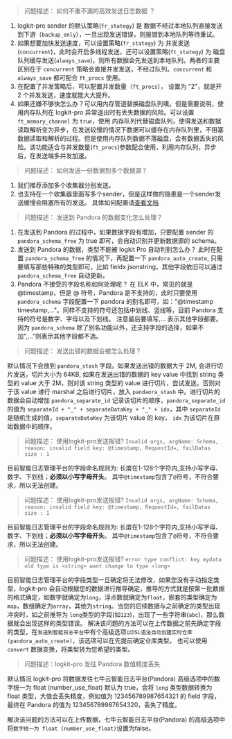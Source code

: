 > 问题描述： 如何不重不漏的高效发送日志数据 ？

1. logkit-pro sender 的默认策略(`fr_stategy`) 是 数据不经过本地队列直接发送到下游（`backup_only`），一旦出现发送错误，则报错到本地队列等待重试。
2. 如果想要加快发送速度，可以设置策略(`fr_stategy`) 为 并发发送(`concurrent`)，此时会开启多线程发送，还可以设置策略(`ft_stategy`) 为 磁盘队列缓存发送(`always_save`)，则所有数据会先发送到本地队列。两者的主要区别在于 `concurrent` 策略会直接并发发送，不经过队列。`concurrent` 和 `always_save` 都可配合 `ft_procs` 使用。
3. 在配置了并发策略后，可以配置并发数量（`ft_procs`）， 设置为 "2"，就是开 2 个并发发送，速度就能大大提升。
4. 如果还嫌不够快怎么办？可以用内存管道替换磁盘队列噢。但是需要说明，使用内存队列在 logkit-pro 异常退出时有丢失数据的风险。可以设置 `ft_memory_channel` 为 `true`，使用 内存队列代替磁盘队列，使得发送和数据读取解析变为异步，在发送较慢的情况下数据可以缓存在内存队列里，不阻塞数据读取和解析的过程。但是使用内存队列数据不落磁盘，会有数据丢失的风险。该功能适合与并发数量(`ft_procs`)参数配合使用，利用内存队列，异步后，在发送端多并发加速。

> 问题描述： 如何发送一份数据到多个数据源？
 
1. 我们推荐添加多个收集器分别发送。
2. 也支持在一个收集器里面写多个sender，但是这样做的隐患是一个sender发送缓慢会阻塞所有的发送。
具体如何配置请[查看文档](/insight/manual/4782/senders)


> 问题描述： 发送到 Pandora 的数据变化怎么处理？

1. 在发送到 Pandora 的过程中，如果数据字段有增加，只要配置 sender 的 `pandora_schema_free` 为 true 即可，会自动识别并更新数据源的 schema。
2. 发送到 Pandora 的数据，类型不能被 logkit Pro 自动判别怎么办？ 此时在配置 `pandora_schema_free` 的情况下，再配置一下 `pandora_auto_create`, 只需要填写那些特殊的类型即可，比如 fieldx jsonstring，其他字段依旧可以通过 `pandora_schema_free` 自动更新。
3. Pandora 不接受的字段名称如何处理呢？ 在 ELK 中，常见的就是 @timestamp，但是 @ 符号，Pandora 是不支持的，此时只要使用 `pandora_schema` 字段配置一下 pandora 的别名即可，如："@timestamp timestamp,..."。同样不支持的符号还包括中划线、竖线等，目前 Pandora 支持的符号是数字、字母以及下划线。 
注意最后要填写,... 表示其他字段都要。因为 `pandora_schema` 除了别名功能以外，还支持字段的选择，如果不加",..."则表示其他字段都不选。


> 问题描述： 发送出错的数据会被怎么处理？ 

 默认情况下会放到 `pandora_stash` 字段。如果发送出错的数据大于 2M, 会进行切片发送，切片大小为 64KB, 如果在发送出错的数据的  key value 中找到 string 类型的 value 大于 2M，则对该 string 类型的 value 进行切片，尝试发送。否则对于该 value 进行 marshal 之后进行切片，放入 `pandaora_stash` 中。进行切片的数据会自动增加 `pandora_separate_id` 记录该切片的顺序，`pandora_separate_id` 的值为 `separateId + "_" + separateDataKey + "_" + idx`，其中 `separateId` 是随机生成的值，`separateDataKey` 为该切片 value 的 key， `idx` 为该切片在原始数据中的顺序。


>  问题描述： 使用logkit-pro发送报错? 
> `Invalid args, argName: Schema, reason: invalid field key: @timestamp, RequestId=, failDatas size : 1`

目前智能日志管理平台的字段命名规则为: 长度在1-128个字符内,支持小写字母、数字、下划线；**必须以小写字母开头**。   其中`@timestamp`包含了`@`符号，不符合要求，所以无法创建。

>  问题描述： 使用logkit-pro发送报错?
> `Invalid args, argName: Schema, reason: invalid field key: @timestamp, RequestId=, failDatas size : 1`

 目前智能日志管理平台的字段命名规则为: 长度在1-128个字符内,支持小写字母、数字、下划线；**必须以小写字母开头**。   其中`@timestamp`包含了`@`符号，不符合要求，所以无法创建。

> 问题描述： 使用logkit-pro发送报错?
> `error type conflict: key mydata old type is <string> want change to type <long>`

 目前智能日志管理平台的字段类型一旦确定将无法修改，如果您没有手动指定类型，logkit-pro 会自动根据您的数据进行推导确定，推导的方式就是按第一批数据的格式确定，如数字就确定为`long`，浮点数就确定为`float`，嵌套的类型确定为`map`，数组确定为`array`，其他为`string`。当您的后续数据与之前确定的类型出现冲突时，如之前推导为 `long`类型的字段(如`123`)，出现了一些字符串(`abc`)，那么数据就会出现这样的类型错误。
解决该问题的方法可以在上传数据之前先确定字段的类型，在`发送到智能日志平台`中有个高级选项`以DSL语法自动创建实时仓库(pandora_auto_create)`，该选项可以在先提前确定仓库类型。
也可以使用 `convert` 数据变换，将类型转为您希望的类型。

> 问题描述：logkit-pro 发往 Pandora 数值精度丢失

默认情况 logkit-pro 将数据发往七牛云智能日志平台(Pandora) 高级选项中的数字统一为 float (number_use_float) 默认为 true，会将 `long` 类型数据转换为 float 类型，大值会丢失精度，例如值为 123456789987654321 的 field 字段，最终在 Pandora 的值为 123456789987654320，丢失了精度。

解决该问题的方法可以在上传数据，七牛云智能日志平台(Pandora) 的高级选项中将`数字统一为 float (number_use_float)`设置为false。

	
